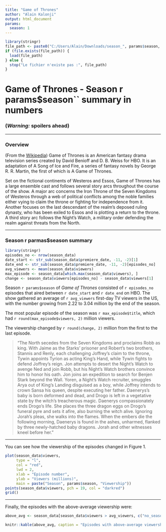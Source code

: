 ```yaml
---
title: "Game of Thrones"
author: "Alain Kalonji"
output: html_document
params:
  season: 1
---
```



```r
library(stringr)
file_path <- paste0("C:/Users/Alain/Downloads/season_", params$season, ".RData")
if (file.exists(file_path)) {
  load(file_path)
} else {
  stop("Le fichier n'existe pas :", file_path)
}
```

# Game of Thrones - Season r params$season`` summary in numbers

### **(*Warning:* spoilers ahead)**

------------------------------------------------------------------------

### Overview

(From the [Wikipedia](https://en.wikipedia.org/wiki/Game_of_Thrones#Premise)) Game of Thrones is an American fantasy drama television series created by David Benioff and D. B. Weiss for HBO. It is an adaptation of A Song of Ice and Fire, a series of fantasy novels by George R. R. Martin, the first of which is A Game of Thrones.

Set on the fictional continents of Westeros and Essos, Game of Thrones has a large ensemble cast and follows several story arcs throughout the course of the show. A major arc concerns the Iron Throne of the Seven Kingdoms of Westeros through a web of political conflicts among the noble families either vying to claim the throne or fighting for independence from it. Another focuses on the last descendant of the realm's deposed ruling dynasty, who has been exiled to Essos and is plotting a return to the throne. A third story arc follows the Night's Watch, a military order defending the realm against threats from the North.

------------------------------------------------------------------------

### Season r parmas$season summary

```r
library(stringr)
episodes_no <- nrow(season_data)
date_start <- str_sub(season_data$premiere_date, -11, -2)[1]
date_end <- str_sub(season_data$premiere_date, -11, -2)[episodes_no]
avg_viewers <- mean(season_data$viewers)
max_episode <- season_data[which.max(season_data$viewers), ]
change <- season_data$viewers[episodes_no] - season_data$viewers[1]
```

Season `r params$season` of *Game of Thrones* consisted of `r episodes_no` episodes that aired between `r date_start` and `r date_end` on HBO. The show gathered an average of `r avg_viewers` first-day TV viewers in the US, with the number growing from 2.22 to 3.04 million by the end of the season.


The most popular episode of the season was `r max_episode$title`, which had `r round(max_episode$viewers, 2)` million viewers.

The viewership changed by `r round(change, 2)` million from the first to the last episode. 

> "The North secedes from the Seven Kingdoms and proclaims Robb as king. With Jaime as the Starks' prisoner and Robert's two brothers, Stannis and Renly, each challenging Joffrey's claim to the throne, Tywin appoints Tyrion as acting King's Hand, while Tywin fights to defend Joffrey's reign. Jon attempts to desert the Night's Watch to avenge Ned and join Robb, but his Night's Watch brothers convince him to honor his oath. Jon joins an expedition to search for Benjen Stark beyond the Wall. Yoren, a Night's Watch recruiter, smuggles Arya out of King's Landing disguised as a boy, while Joffrey intends to crown Sansa his queen, despite executing her father. Daenerys's baby is born deformed and dead, and Drogo is left in a vegetative state by the witch's treacherous magic. Daenerys compassionately ends Drogo's life. She places the three dragon eggs on Drogo's funeral pyre and sets it afire, also burning the witch alive. Ignoring Jorah's pleas, she walks into the flames. When the embers die the following morning, Daenerys is found in the ashes, unharmed, flanked by three newly-hatched baby dragons. Jorah and other witnesses kneel before her."

------------------------------------------------------------------------

You can see how the viewership of the episodes changed in Figure 1.

```r
plot(season_data$viewers, 
     type = "l", 
     col = "red", 
     lwd = 2, 
     xlab = "Episode number", 
     ylab = "Viewers (millions)",
     main = paste("Season", params$season, "Viewership"))
points(season_data$viewers, pch = 19, col = "darkred")
grid()
```

------------------------------------------------------------------------

Finally, the episodes with the above-average viewership were:

```r
above_avg <- season_data[season_data$viewers > avg_viewers, c("no_season", "title", "directed_by")]

```

```r
knitr::kable(above_avg, caption = "Episodes with above-average viewership")

```


